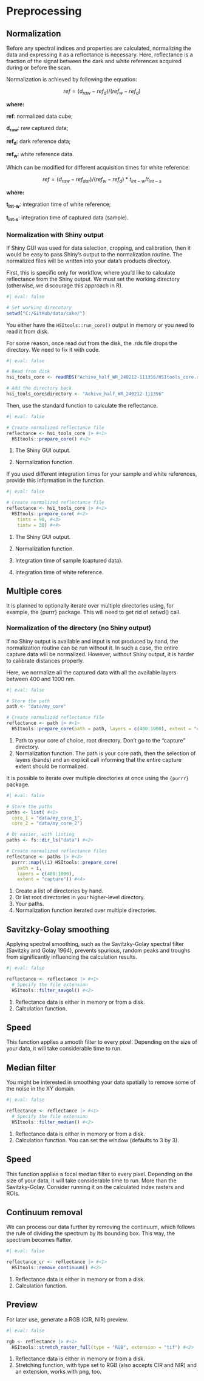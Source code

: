 # Preprocessing

## Normalization

Before any spectral indices and properties are calculated, normalizing the data and expressing it as a reflectance is necessary. Here, reflectance is a fraction of the signal between the dark and white references acquired during or before the scan.

Normalization is achieved by following the equation:

$$
ref = (d_{raw} - ref_{d})/(ref_{w} - ref_{d})
$$

**where:**

**ref**: normalized data cube;

**d~raw~**: raw captured data;

**ref~d~**: dark reference data;

**ref~w~**: white reference data.

Which can be modified for different acquisition times for white reference:

$$
ref = (d_{raw} - ref_{dar})/(ref_{w} - ref_{d}) * t_{int-w}/t_{int-s}
$$

**where:**

**t~int-w~**: integration time of white reference;

**t~int-s~**: integration time of captured data (sample).

### Normalization with Shiny output

If Shiny GUI was used for data selection, cropping, and calibration, then it would be easy to pass Shiny's output to the normalization routine. The normalized files will be written into your data's products directory.

First, this is specific only for workflow, where you'd like to calculate reflectance from the Shiny output. We must set the working directory (otherwise, we discourage this approach in R).

```r
#| eval: false

# Set working direcotory
setwd("C:/GitHub/data/cake/")
```

You either have the `HSItools::run_core()` output in memory or you need to read it from disk.

For some reason, once read out from the disk, the .rds file drops the directory. We need to fix it with code.

```r
#| eval: false

# Read from disk
hsi_tools_core <- readRDS("Achive_half_WR_240212-111356/HSItools_core.rds")

# Add the directory back
hsi_tools_core$directory <- "Achive_half_WR_240212-111356"
```

Then, use the standard function to calculate the reflectance.

```r
#| eval: false

# Create normalized reflectance file
reflectance <- hsi_tools_core |> #<1>
  HSItools::prepare_core() #<2>
```

1.  The Shiny GUI output.

2.  Normalization function.

If you used different integration times for your sample and white references, provide this information in the function.

```r
#| eval: false

# Create normalized reflectance file
reflectance <- hsi_tools_core |> #<1>
  HSItools::prepare_core( #<2>
    tints = 90, #<3>
    tintw = 30) #<4>
```

1.  The Shiny GUI output.

2.  Normalization function.

3.  Integration time of sample (captured data).

4.  Integration time of white reference.

::: callout-note
## Multiple cores

It is planned to optionally iterate over multiple directories using, for example, the {purrr} package. This will need to get rid of setwd() call.
:::

### Normalization of the directory (no Shiny output)

If no Shiny output is available and input is not produced by hand, the normalization routine can be run without it. In such a case, the entire capture data will be normalized. However, without Shiny output, it is harder to calibrate distances properly.

Here, we normalize all the captured data with all the available layers between 400 and 1000 nm.

```r
#| eval: false

# Store the path
path <- "data/my_core"

# Create normalized reflectance file
reflectance <- path |> #<1>
  HSItools::prepare_core(path = path, layers = c(400:1000), extent = "capture") #<2>
```

1.  Path to your core of choice, root directory. Don't go to the "capture" directory.
2.  Normalization function. The path is your core path, then the selection of layers (bands) and an explicit call informing that the entire capture extent should be normalized.

It is possible to iterate over multiple directories at once using the `{purrr}` package.

```r
#| eval: false

# Store the paths
paths <- list( #<1>
  core_1 = "data/my_core_1",
  core_2 = "data/my_core_2")

# Or easier, with listing
paths <- fs::dir_ls("data") #<2>

# Create normalized reflectance files
reflectance <- paths |> #<3>
  purrr::map(\(i) HSItools::prepare_core(
    path = i,
    layers = c(400:1000),
    extent = "capture")) #<4>
```

1.  Create a list of directories by hand.
2.  Or list root directories in your higher-level directory.
3.  Your paths.
4.  Normalization function iterated over multiple directories.

## Savitzky-Golay smoothing

Applying spectral smoothing, such as the Savitzky-Golay spectral filter (Savitzky and Golay 1964), prevents spurious, random peaks and troughs from significantly influencing the calculation results.

```r
#| eval: false

reflectance <- reflectance |> #<1>
  # Specify the file extension
  HSItools::filter_savgol() #<2>
```

1.  Reflectance data is either in memory or from a disk.
2.  Calculation function.

::: callout-note
## Speed

This function applies a smooth filter to every pixel. Depending on the size of your data, it will take considerable time to run.
:::

## Median filter

You might be interested in smoothing your data spatially to remove some of the noise in the XY domain.

```r
#| eval: false

reflectance <- reflectance |> #<1>
  # Specify the file extension
  HSItools::filter_median() #<2>
```

1.  Reflectance data is either in memory or from a disk.
2.  Calculation function. You can set the window (defaults to 3 by 3).

::: callout-note
## Speed

This function applies a focal median filter to every pixel. Depending on the size of your data, it will take considerable time to run. More than the Savitzky-Golay. Consider running it on the calculated index rasters and ROIs.
:::

## Continuum removal

We can process our data further by removing the continuum, which follows the rule of dividing the spectrum by its bounding box. This way, the spectrum becomes flatter.

```r
#| eval: false

reflectance_cr <- reflectance |> #<1>
  HSItools::remove_continuum() #<2>
```

1.  Reflectance data is either in memory or from a disk.
2.  Calculation function.

## Preview

For later use, generate a RGB (CIR, NIR) preview.

```r
#| eval: false

rgb <- reflectance |> #<1>
  HSItools::stretch_raster_full(type = "RGB", extension = "tif") #<2>
```

1.  Reflectance data is either in memory or from a disk.
2.  Stretching function, with type set to RGB (also accepts CIR and NIR) and an extension, works with png, too.

